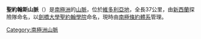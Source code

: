 {{coord|77|17|S|162|0|E|display=title}}

'''聖約翰斯山脈'''（{{lang-en|Saint Johns Range}}）是[[南極洲|南極洲]]的[[山脈|山脈]]，位於[[維多利亞地|維多利亞地]]，全長37公里，由[[新西蘭|新西蘭]]探險隊命名，以[[劍橋大學聖約翰學院|劍橋大學聖約翰學院]]命名，現時由[[南極條約體系|南極條約體系]]管理。

{{DEFAULTSORT:Saint Johns Range}}
[[Category:南極洲山脈|Category:南極洲山脈]]


{{McMurdoDryValleys-geo-stub}}
